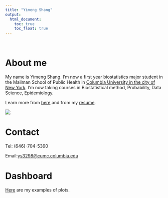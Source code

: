 ```yaml
---
title: "Yimeng Shang"
output: 
  html_document:
    toc: true
    toc_float: true
---
```


<br/>

# About me
My name is Yimeng Shang. I'm now a first year biostatistics major student in the Mailman School of Public Health in [Columbia University in the city of New York](https://www.columbia.edu/). I'm now taking courses in Biostatistical method, Probability, Data Science, Epidemiology.

Learn more from [here](aboutme.html) and from my [resume](curriculum_vitae.pdf).

![](IMG_4588.JPG)

# Contact
Tel: (646)-704-5390

Email:<ys3298@cumc.columbia.edu>

# Dashboard
[Here](dashboard.html) are my examples of plots.